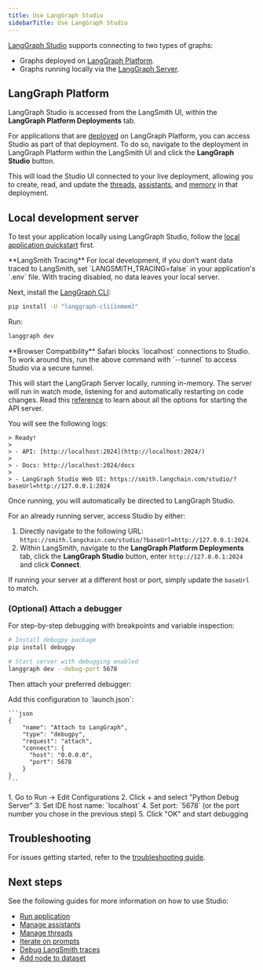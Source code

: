```yaml
---
title: Use LangGraph Studio
sidebarTitle: Use LangGraph Studio
---
```


[LangGraph Studio](/langgraph-platform/langgraph-studio) supports connecting to two types of graphs:

- Graphs deployed on [LangGraph Platform](#langgraph-platform).
- Graphs running locally via the [LangGraph Server](#local-development-server).

## LangGraph Platform

LangGraph Studio is accessed from the LangSmith UI, within the **LangGraph Platform Deployments** tab.

For applications that are [deployed](/langgraph-platform/deployment-quickstart) on LangGraph Platform, you can access Studio as part of that deployment. To do so, navigate to the deployment in LangGraph Platform within the LangSmith UI and click the **LangGraph Studio** button.

This will load the Studio UI connected to your live deployment, allowing you to create, read, and update the [threads](/oss/langgraph/persistence#threads), [assistants](/langgraph-platform/assistants), and [memory](/oss/langgraph/memory) in that deployment.

## Local development server

To test your application locally using LangGraph Studio, follow the [local application quickstart](/langgraph-platform/local-server) first.

<Info>
**LangSmith Tracing**
For local development, if you don't want data traced to LangSmith, set `LANGSMITH_TRACING=false` in your application's `.env` file. With tracing disabled, no data leaves your local server.
</Info>

Next, install the [LangGraph CLI](/langgraph-platform/langgraph-cli):

```bash
pip install -U "langgraph-cli[inmem]"
```

Run:

```bash
langgraph dev
```

<Warning>
**Browser Compatibility**
Safari blocks `localhost` connections to Studio. To work around this, run the above command with `--tunnel` to access Studio via a secure tunnel.
</Warning>

This will start the LangGraph Server locally, running in-memory. The server will run in watch mode, listening for and automatically restarting on code changes. Read this [reference](/langgraph-platform/cli#dev) to learn about all the options for starting the API server.

You will see the following logs:

```
> Ready!
> 
> - API: [http://localhost:2024](http://localhost:2024/)
> 
> - Docs: http://localhost:2024/docs
> 
> - LangGraph Studio Web UI: https://smith.langchain.com/studio/?baseUrl=http://127.0.0.1:2024
```

Once running, you will automatically be directed to LangGraph Studio.

For an already running server, access Studio by either:

1. Directly navigate to the following URL: `https://smith.langchain.com/studio/?baseUrl=http://127.0.0.1:2024`.
2. Within LangSmith, navigate to the **LangGraph Platform Deployments** tab, click the **LangGraph Studio** button, enter `http://127.0.0.1:2024` and click **Connect**.

If running your server at a different host or port, simply update the `baseUrl` to match.

### (Optional) Attach a debugger

For step-by-step debugging with breakpoints and variable inspection:

```bash
# Install debugpy package
pip install debugpy

# Start server with debugging enabled
langgraph dev --debug-port 5678
```

Then attach your preferred debugger:

<Tabs>
  <Tab title="VS Code">
    Add this configuration to `launch.json`:
    
    ```json
    {
        "name": "Attach to LangGraph",
        "type": "debugpy",
        "request": "attach",
        "connect": {
          "host": "0.0.0.0",
          "port": 5678
        }
    }
    ```
  </Tab>
  <Tab title="PyCharm">
    1. Go to Run → Edit Configurations 
    2. Click + and select "Python Debug Server" 
    3. Set IDE host name: `localhost` 
    4. Set port: `5678` (or the port number you chose in the previous step) 
    5. Click "OK" and start debugging
  </Tab>
</Tabs>

## Troubleshooting

For issues getting started, refer to the [troubleshooting guide](/langgraph-platform/troubleshooting-studio).

## Next steps

See the following guides for more information on how to use Studio:

* [Run application](/langgraph-platform/invoke-studio)
* [Manage assistants](/langgraph-platform/manage-assistants-studio)
* [Manage threads](/langgraph-platform/threads-studio)
* [Iterate on prompts](/langgraph-platform/iterate-graph-studio)
* [Debug LangSmith traces](/langgraph-platform/clone-traces-studio)
* [Add node to dataset](/langgraph-platform/datasets-studio)
